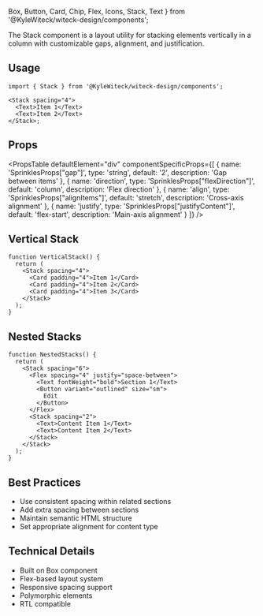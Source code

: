   Box,
  Button,
  Card,
  Chip,
  Flex,
  Icons,
  Stack,
  Text
} from '@KyleWiteck/witeck-design/components';

The Stack component is a layout utility for stacking elements vertically in a
column with customizable gaps, alignment, and justification.

## Usage

```tsx
import { Stack } from '@KyleWiteck/witeck-design/components';

<Stack spacing="4">
  <Text>Item 1</Text>
  <Text>Item 2</Text>
</Stack>;
```

## Props

<PropsTable
  defaultElement="div"
  componentSpecificProps={[
    {
      name: 'SprinklesProps["gap"]',
      type: 'string',
      default: '2',
      description: 'Gap between items'
    },
    {
      name: 'direction',
      type: 'SprinklesProps["flexDirection"]',
      default: 'column',
      description: 'Flex direction'
    },
    {
      name: 'align',
      type: 'SprinklesProps["alignItems"]',
      default: 'stretch',
      description: 'Cross-axis alignment'
    },
    {
      name: 'justify',
      type: 'SprinklesProps["justifyContent"]',
      default: 'flex-start',
      description: 'Main-axis alignment'
    }
  ]}
/>

## Vertical Stack

```tsx live
function VerticalStack() {
  return (
    <Stack spacing="4">
      <Card padding="4">Item 1</Card>
      <Card padding="4">Item 2</Card>
      <Card padding="4">Item 3</Card>
    </Stack>
  );
}
```

## Nested Stacks

```tsx live
function NestedStacks() {
  return (
    <Stack spacing="6">
      <Flex spacing="4" justify="space-between">
        <Text fontWeight="bold">Section 1</Text>
        <Button variant="outlined" size="sm">
          Edit
        </Button>
      </Flex>
      <Stack spacing="2">
        <Text>Content Item 1</Text>
        <Text>Content Item 2</Text>
      </Stack>
    </Stack>
  );
}
```

## Best Practices

- Use consistent spacing within related sections
- Add extra spacing between sections
- Maintain semantic HTML structure
- Set appropriate alignment for content type

## Technical Details

- Built on Box component
- Flex-based layout system
- Responsive spacing support
- Polymorphic elements
- RTL compatible
